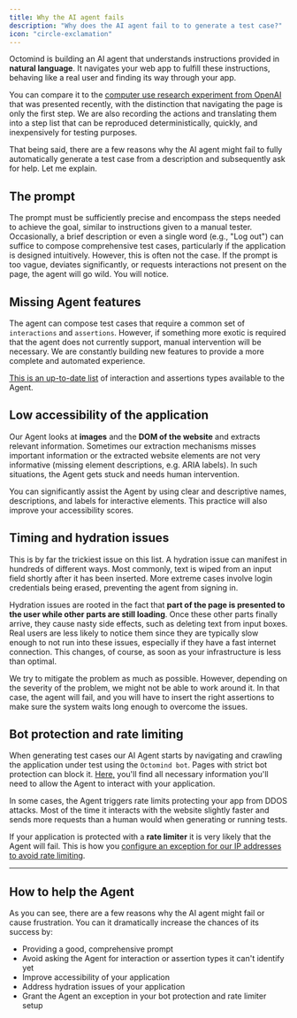 ```yaml
---
title: Why the AI agent fails
description: "Why does the AI agent fail to to generate a test case?"
icon: "circle-exclamation"
---
```


Octomind is building an AI agent that understands instructions provided in **natural language**. It navigates your web app to fulfill these instructions, behaving like a real user and finding its way through your app.

You can compare it to the [computer use research experiment from OpenAI](https://openai.com/index/computer-using-agent/) that was presented recently, with the distinction that navigating the page is only the first step. We are also recording the actions and translating them into a step list that can be reproduced deterministically, quickly, and inexpensively for testing purposes.

That being said, there are a few reasons why the AI agent might fail to fully automatically generate a test case from a description and subsequently ask for help. Let me explain.

## The prompt

The prompt must be sufficiently precise and encompass the steps needed to achieve the goal, similar to instructions given to a manual tester. Occasionally, a brief description or even a single word (e.g., "Log out") can suffice to compose comprehensive test cases, particularly if the application is designed intuitively. However, this is often not the case. If the prompt is too vague, deviates significantly, or requests interactions not present on the page, the agent will go wild. You will notice.

## Missing Agent features

The agent can compose test cases that require a common set of `interactions` and `assertions`. However, if something more exotic is required that the agent does not currently support, manual intervention will be necessary. We are constantly building new features to provide a more complete and automated experience.

[This is an up-to-date list](/more-info/faq#13-what-types-of-interactions-and-assertions-can-the-agent-handle) of interaction and assertions types available to the Agent.

## Low accessibility of the application

Our Agent looks at **images** and the **DOM of the website** and extracts relevant information. Sometimes our extraction mechanisms misses important information or the extracted website elements are not very informative (missing element descriptions, e.g. ARIA labels). In such situations, the Agent gets stuck and needs human intervention.

You can significantly assist the Agent by using clear and descriptive names, descriptions, and labels for interactive elements. This practice will also improve your accessibility scores.

## Timing and hydration issues

This is by far the trickiest issue on this list. A hydration issue can manifest in hundreds of different ways. Most commonly, text is wiped from an input field shortly after it has been inserted. More extreme cases involve login credentials being erased, preventing the agent from signing in.

Hydration issues are rooted in the fact that **part of the page is presented to the user while other parts are still loading**. Once these other parts finally arrive, they cause nasty side effects, such as deleting text from input boxes. Real users are less likely to notice them since they are typically slow enough to not run into these issues, especially if they have a fast internet connection. This changes, of course, as soon as your infrastructure is less than optimal.

We try to mitigate the problem as much as possible. However, depending on the severity of the problem, we might not be able to work around it. In that case, the agent will fail, and you will have to insert the right assertions to make sure the system waits long enough to overcome the issues.

## Bot protection and rate limiting

When generating test cases our AI Agent starts by navigating and crawling the application under test using the `Octomind bot`. Pages with strict bot protection can block it. [Here,](/advanced/octomind-bot) you'll find all necessary information you'll need to allow the Agent to interact with your application.

In some cases, the Agent triggers rate limits protecting your app from DDOS attacks. Most of the time it interacts with the website slightly faster and sends more requests than a human would when generating or running tests.

If your application is protected with a **rate limiter** it is very likely that the Agent will fail. This is how you [configure an exception for our IP addresses to avoid rate limiting](/advanced/rate-limiting).

---

## How to help the Agent

As you can see, there are a few reasons why the AI agent might fail or cause frustration. You can it dramatically increase the chances of its success by:

- Providing a good, comprehensive prompt
- Avoid asking the Agent for interaction or assertion types it can't identify yet
- Improve accessibility of your application
- Address hydration issues of your application
- Grant the Agent an exception in your bot protection and rate limiter setup

